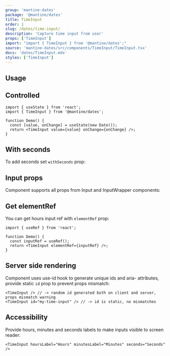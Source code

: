 ```yaml
---
group: 'mantine-dates'
package: '@mantine/dates'
title: TimeInput
order: 1
slug: /dates/time-input/
description: 'Capture time input from user'
props: ['TimeInput']
import: "import { TimeInput } from '@mantine/dates';"
source: 'mantine-dates/src/components/TimeInput/TimeInput.tsx'
docs: 'dates/TimeInput.mdx'
styles: ['TimeInput']
---
```



## Usage

<Demo data={TimeInputDemos.usage} />

## Controlled

```tsx
import { useState } from 'react';
import { TimeInput } from '@mantine/dates';

function Demo() {
  const [value, onChange] = useState(new Date());
  return <TimeInput value={value} onChange={onChange} />;
}
```

## With seconds

To add seconds set `withSeconds` prop:

<Demo data={TimeInputDemos.withSeconds} />

## Input props

Component supports all props from <GatsbyLink to="/core/input/">Input</GatsbyLink> and <GatsbyLink to="/core/input-wrapper/">InputWrapper</GatsbyLink> components:

<Demo data={TimeInputDemos.configurator} />

## Get elementRef

You can get hours input ref with `elementRef` prop:

```tsx
import { useRef } from 'react';

function Demo() {
  const inputRef = useRef();
  return <TimeInput elementRef={inputRef} />;
}
```

## Server side rendering

Component uses <GatsbyLink to="/hooks/use-id/">use-id</GatsbyLink> hook to generate unique ids and aria- attributes,
provide static `id` prop to prevent props mismatch:

```tsx
<TimeInput /> // -> random id generated both on client and server, props mismatch warning
<TimeInput id="my-time-input" /> // -> id is static, no mismatches
```

## Accessibility

Provide hours, minutes and seconds labels to make inputs visible to screen reader:

```tsx
<TimeInput hoursLabel="Hours" minutesLabel="Minutes" seconds="Seconds" />
```
